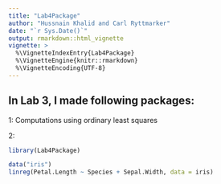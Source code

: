 ```yaml
---
title: "Lab4Package"
author: "Hussnain Khalid and Carl Ryttmarker"
date: "`r Sys.Date()`"
output: rmarkdown::html_vignette
vignette: >
  %\VignetteIndexEntry{Lab4Package}
  %\VignetteEngine{knitr::rmarkdown}
  %\VignetteEncoding{UTF-8}
---
```

In Lab 3, I made following packages:
-
1: Computations using ordinary least squares

2: 

```r
library(Lab4Package)
```
```r
data("iris")
linreg(Petal.Length ~ Species + Sepal.Width, data = iris)
```
